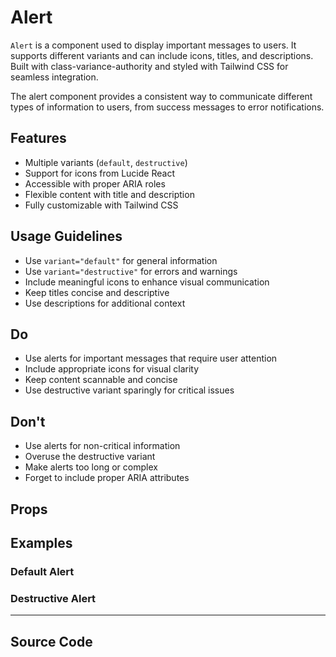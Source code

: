 
<Meta of={AlertStories} />

# Alert

`Alert` is a component used to display important messages to users. It supports different variants and can include icons, titles, and descriptions. Built with class-variance-authority and styled with Tailwind CSS for seamless integration.

The alert component provides a consistent way to communicate different types of information to users, from success messages to error notifications.

## Features

- Multiple variants (`default`, `destructive`)
- Support for icons from Lucide React
- Accessible with proper ARIA roles
- Flexible content with title and description
- Fully customizable with Tailwind CSS

## Usage Guidelines

- Use `variant="default"` for general information
- Use `variant="destructive"` for errors and warnings
- Include meaningful icons to enhance visual communication
- Keep titles concise and descriptive
- Use descriptions for additional context

## Do

- Use alerts for important messages that require user attention
- Include appropriate icons for visual clarity
- Keep content scannable and concise
- Use destructive variant sparingly for critical issues

## Don't

- Use alerts for non-critical information
- Overuse the destructive variant
- Make alerts too long or complex
- Forget to include proper ARIA attributes

## Props

<Controls of={AlertStories.Default} />

## Examples

### Default Alert

<Canvas of={AlertStories.Default} />

### Destructive Alert

<Canvas of={AlertStories.Destructive} />

---

## Source Code

<Source of={AlertStories.Default} language='tsx' />
